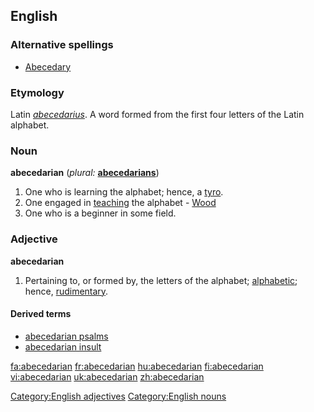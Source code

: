 {{wikisource1911Enc|Abecedarians}}
==English==

===Alternative spellings===
* [[Abecedary]]

===Etymology===
Latin ''[[abecedarius]]''. A word formed from the first four letters of the Latin alphabet.

===Noun===
'''abecedarian'''  (''plural:'' '''[[abecedarians]]''')

# One who is learning the alphabet; hence, a [[tyro]].
# One engaged in [[teaching]] the alphabet - [[Wood]]
# One who is a beginner in some field.

===Adjective===
'''abecedarian'''

# Pertaining to, or formed by, the letters of the alphabet; [[alphabetic]]; hence, [[rudimentary]].

====Derived terms====
* [[abecedarian psalms]]
* [[abecedarian insult]]

[[Category:English adjectives]]
[[Category:English nouns]]

[[fa:abecedarian]]
[[fr:abecedarian]]
[[hu:abecedarian]]
[[fi:abecedarian]]
[[vi:abecedarian]]
[[uk:abecedarian]]
[[zh:abecedarian]]